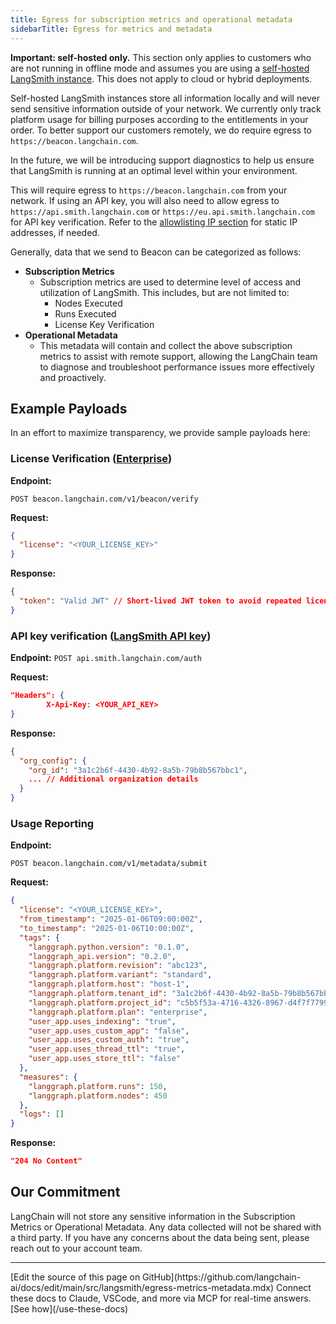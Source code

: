```yaml
---
title: Egress for subscription metrics and operational metadata
sidebarTitle: Egress for metrics and metadata
---
```


<Note> **Important: self-hosted only.** This section only applies to customers who are not running in offline mode and assumes you are using a [self-hosted LangSmith instance](/langsmith/hosting). This does not apply to cloud or hybrid deployments.</Note>

Self-hosted LangSmith instances store all information locally and will never send sensitive information outside of your network. We currently only track platform usage for billing purposes according to the entitlements in your order. To better support our customers remotely, we do require egress to `https://beacon.langchain.com`.

In the future, we will be introducing support diagnostics to help us ensure that LangSmith is running at an optimal level within your environment.

<Warning>This will require egress to `https://beacon.langchain.com` from your network. If using an API key, you will also need to allow egress to `https://api.smith.langchain.com` or `https://eu.api.smith.langchain.com` for API key verification. Refer to the [allowlisting IP section](/langsmith/cloud#allowlisting-ip-addresses) for static IP addresses, if needed.</Warning>

Generally, data that we send to Beacon can be categorized as follows:

- **Subscription Metrics**
  - Subscription metrics are used to determine level of access and utilization of LangSmith. This includes, but are not limited to:
    - Nodes Executed
    - Runs Executed
    - License Key Verification
- **Operational Metadata**
  - This metadata will contain and collect the above subscription metrics to assist with remote support, allowing the LangChain team to diagnose and troubleshoot performance issues more effectively and proactively.

## Example Payloads

In an effort to maximize transparency, we provide sample payloads here:

### License Verification ([Enterprise](https://langchain.com/pricing))

**Endpoint:**

`POST beacon.langchain.com/v1/beacon/verify`

**Request:**

```json
{
  "license": "<YOUR_LICENSE_KEY>"
}
```

**Response:**

```json
{
  "token": "Valid JWT" // Short-lived JWT token to avoid repeated license checks
}
```

### API key verification ([LangSmith API key](https://smith.langchain.com/))

**Endpoint:**
`POST api.smith.langchain.com/auth`

**Request:**

```json
"Headers": {
        X-Api-Key: <YOUR_API_KEY>
}
```

**Response:**

```json
{
  "org_config": {
    "org_id": "3a1c2b6f-4430-4b92-8a5b-79b8b567bbc1",
    ... // Additional organization details
  }
}
```

### Usage Reporting

**Endpoint:**

`POST beacon.langchain.com/v1/metadata/submit`

**Request:**

```json
{
  "license": "<YOUR_LICENSE_KEY>",
  "from_timestamp": "2025-01-06T09:00:00Z",
  "to_timestamp": "2025-01-06T10:00:00Z",
  "tags": {
    "langgraph.python.version": "0.1.0",
    "langgraph_api.version": "0.2.0",
    "langgraph.platform.revision": "abc123",
    "langgraph.platform.variant": "standard",
    "langgraph.platform.host": "host-1",
    "langgraph.platform.tenant_id": "3a1c2b6f-4430-4b92-8a5b-79b8b567bbc1",
    "langgraph.platform.project_id": "c5b5f53a-4716-4326-8967-d4f7f7799735",
    "langgraph.platform.plan": "enterprise",
    "user_app.uses_indexing": "true",
    "user_app.uses_custom_app": "false",
    "user_app.uses_custom_auth": "true",
    "user_app.uses_thread_ttl": "true",
    "user_app.uses_store_ttl": "false"
  },
  "measures": {
    "langgraph.platform.runs": 150,
    "langgraph.platform.nodes": 450
  },
  "logs": []
}
```

**Response:**

```json
"204 No Content"
```

## Our Commitment

LangChain will not store any sensitive information in the Subscription Metrics or Operational Metadata. Any data collected will not be shared with a third party. If you have any concerns about the data being sent, please reach out to your account team.

---

<Callout icon="pen-to-square" iconType="regular">
    [Edit the source of this page on GitHub](https://github.com/langchain-ai/docs/edit/main/src/langsmith/egress-metrics-metadata.mdx)
</Callout>
<Tip icon="terminal" iconType="regular">
    Connect these docs to Claude, VSCode, and more via MCP for    real-time answers. [See how](/use-these-docs)
</Tip>
